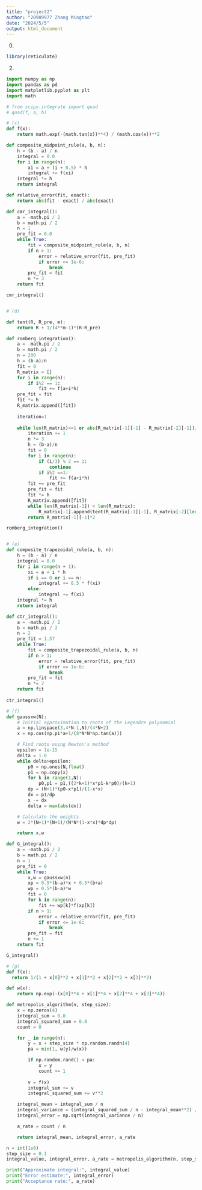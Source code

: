 ```yaml
---
title: "project2"
author: "20989977 Zhang Mingtao"
date: "2024/5/5"
output: html_document
---  
```

0.
```r
library(reticulate)
```  

2.
```python
import numpy as np
import pandas as pd
import matplotlib.pyplot as plt
import math

# from scipy.integrate import quad
# quad(f, a, b)

# (c)
def f(x):
    return math.exp(-(math.tan(x))**4) / (math.cos(x))**2

def composite_midpoint_rule(a, b, n):
    h = (b - a) / n
    integral = 0.0
    for i in range(n):
        xi = a + (i + 0.5) * h
        integral += f(xi)
    integral *= h
    return integral

def relative_error(fit, exact):
    return abs(fit - exact) / abs(exact)

def cmr_integral():
    a = -math.pi / 2
    b = math.pi / 2
    n = 1
    pre_fit = 0.0
    while True:
        fit = composite_midpoint_rule(a, b, n)
        if n > 1:
            error = relative_error(fit, pre_fit)
            if error <= 1e-6:
                break
        pre_fit = fit
        n *= 3
    return fit

cmr_integral()


# (d)

def tent(R, R_pre, m):
    return R + 1/(4**m-1)*(R-R_pre)

def romberg_integration():
    a = -math.pi / 2
    b = math.pi / 2
    n = 200
    h = (b-a)/n
    fit = 0
    R_matrix = []
    for i in range(n):
        if i%2 == 1:
            fit += f(a+i*h)
    pre_fit = fit
    fit *= h
    R_matrix.append([fit])
    
    iteration=1
    
    while len(R_matrix)<=1 or abs(R_matrix[-1][-1] - R_matrix[-2][-1])/((2*(len(R_matrix)))**2-1) > 1e-6:
        iteration += 1
        n *= 3
        h = (b-a)/n
        fit = 0
        for i in range(n):
            if (i/3) % 2 == 1:
                continue
            if i%2 ==1:
                fit += f(a+i*h)
        fit += pre_fit
        pre_fit = fit
        fit *= h
        R_matrix.append([fit])
        while len(R_matrix[-1]) < len(R_matrix):
            R_matrix[-1].append(tent(R_matrix[-1][-1], R_matrix[-2][len(R_matrix[-1])-1], len(R_matrix[-1])))
        return R_matrix[-1][-1]*2

romberg_integration()


# (e)
def composite_trapezoidal_rule(a, b, n):
    h = (b - a) / n
    integral = 0.0
    for i in range(n + 1):
        xi = a + i * h
        if i == 0 or i == n:
            integral += 0.5 * f(xi)
        else:
            integral += f(xi)
    integral *= h
    return integral

def ctr_integral():
    a = -math.pi / 2
    b = math.pi / 2
    n = 2
    pre_fit = 1.57
    while True:
        fit = composite_trapezoidal_rule(a, b, n)
        if n > 1:
            error = relative_error(fit, pre_fit)
            if error <= 1e-6:
                break
        pre_fit = fit
        n *= 2
    return fit
  
ctr_integral()

# (f)
def gaussxw(N):
    # Initial approximation to roots of the Legendre polynomial
    a = np.linspace(3,4*N-1,N)/(4*N+2)
    x = np.cos(np.pi*a+1/(8*N*N*np.tan(a)))

    # Find roots using Newton's method
    epsilon = 1e-15
    delta = 1.0
    while delta>epsilon:
        p0 = np.ones(N,float)
        p1 = np.copy(x)
        for k in range(1,N):
            p0,p1 = p1,((2*k+1)*x*p1-k*p0)/(k+1)
        dp = (N+1)*(p0-x*p1)/(1-x*x)
        dx = p1/dp
        x -= dx
        delta = max(abs(dx))

    # Calculate the weights
    w = 2*(N+1)*(N+1)/(N*N*(1-x*x)*dp*dp)

    return x,w

def G_integral():
    a = -math.pi / 2
    b = math.pi / 2
    n = 1
    pre_fit = 0
    while True:
        x,w = gaussxw(n)
        xp = 0.5*(b-a)*x + 0.5*(b+a)
        wp = 0.5*(b-a)*w
        fit = 0
        for k in range(n):
            fit += wp[k]*f(xp[k])
        if n > 1:
            error = relative_error(fit, pre_fit)
            if error <= 1e-6:
                break
        pre_fit = fit
        n += 1
    return fit

G_integral()

# (g)
def f(x):
  return 1/(1 + x[0]**2 + x[1]**2 + x[2]**2 + x[3]**2)

def w(x):
    return np.exp(-(x[0]**4 + x[1]**4 + x[2]**4 + x[3]**4))

def metropolis_algorithm(n, step_size):
    x = np.zeros(4)
    integral_sum = 0.0
    integral_squared_sum = 0.0
    count = 0

    for _ in range(n):
        y = x + step_size * np.random.randn(4)
        pa = min(1, w(y)/w(x))

        if np.random.rand() < pa:
            x = y
            count += 1
        
        v = f(x)
        integral_sum += v
        integral_squared_sum += v**2

    integral_mean = integral_sum / n
    integral_variance = (integral_squared_sum / n - integral_mean**2) / n
    integral_error = np.sqrt(integral_variance / n)

    a_rate = count / n

    return integral_mean, integral_error, a_rate

n = int(1e6)
step_size = 0.1
integral_value, integral_error, a_rate = metropolis_algorithm(n, step_size)

print("Approximate integral:", integral_value)
print("Error estimate:", integral_error)
print("Acceptance rate:", a_rate)

```

